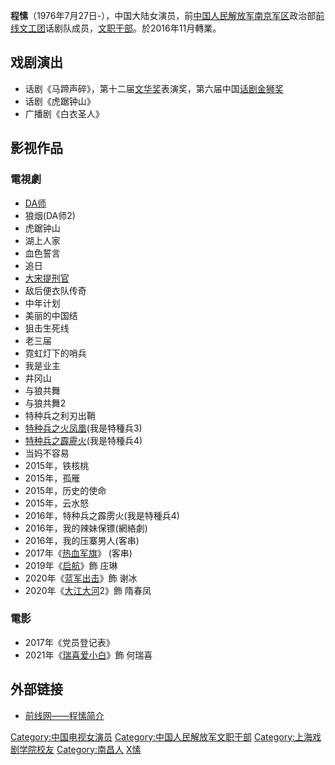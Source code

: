 {{blpunsourced|time=2013-11-11T04:51:43+00:00}}
{{藝人
|姓名 = 程愫
|類型 = 女演员
|圖片 = 
|圖片尺寸 = 
|圖片簡介 = 
|本名 = 
|外文名 = 
|外文 =  
|羅馬拼音 = 
|英文名 = 
|暱稱 = 
|其他藝名 = 
|國籍 = {{PRC}}
|民族 = 
|籍貫 = 
|出生日期 = {{bda|1976|7|27}}
|出生地點 = {{CHN-1949}}[[江西省|江西省]][[南昌市|南昌市]]
|逝世日期 = 
|逝世地點 = 
|職業 = 演员
|語言 = [[汉语普通话|汉语普通话]]
|三圍 = 
|教育程度 = [[上海戏剧学院|上海戏剧学院]]表演系
|宗教信仰 =
|配偶 = [[傅程鹏|傅程鹏]] (2017年離婚)
|兒女 =1子
|父母 = 
|音樂類型 = 
|演奏樂器 = 
|出道地點 = 
|出道作 = 
|出道日期 = 
|代表作 = 
|活躍年代 = 
|唱片公司 = 
|經紀公司 = 
|網站 = 
|相關團體 = 
|獎項 = 
|IMDb = 
|現任成員 = 
|過往成員 = 
|音樂專輯 = 
|電影 = 
|電視節目 = 
|舞台劇 = 
|書籍 = 
|awards =
|academyawards =
|afiawards =
|arielaward =
|baftaawards =
|cesarawards =
|emmyawards =
|filmfareawards =
|geminiawards =
|goldenglobeawards =
|goldenraspberryawards =
|goyaawards =
|grammyawards =
|olivierawards =
|iftaawards =
|imageaward =
|nationalfilmawards =
|screenactorsguildawards =
|tonyawards =
}}
'''程愫'''（1976年7月27日-），中国大陆女演员，前[[中国人民解放军南京军区|中国人民解放军南京军区]]政治部[[前线文工团|前线文工团]]话剧队成员，[[文职干部|文职干部]]。於2016年11月轉業。

== 戏剧演出 ==

*话剧《马蹄声碎》，第十二届[[文华奖|文华奖]]表演奖，第六届中国[[话剧金狮奖|话剧金狮奖]]
*话剧《虎踞钟山》
*广播剧《白衣圣人》

== 影视作品 ==
=== 電視劇 ===
*[[DA师|DA师]]
*狼烟(DA师2)
*虎踞钟山
*湖上人家
*血色誓言
*追日
*[[大宋提刑官|大宋提刑官]]
*敌后便衣队传奇
*中年计划
*美丽的中国结
*狙击生死线
*老三届
*霓虹灯下的哨兵
*我是业主
*井冈山
*与狼共舞
*与狼共舞2
*特种兵之利刃出鞘
*[[特种兵之火凤凰|特种兵之火凤凰]](我是特種兵3)
*[[特种兵之霹靂火|特种兵之霹靂火]](我是特種兵4)
*当妈不容易
*2015年，铁核桃
*2015年，孤雁
*2015年，历史的使命
*2015年，云水怒
*2016年，特种兵之霹雳火(我是特種兵4)
*2016年，我的辣妹保镖(網絡劇)
*2016年，我的压寨男人(客串)
*2017年《[[热血军旗|热血军旗]]》 (客串)
*2019年《[[启航_(电视剧)|启航]]》飾 庄琳
*2020年《[[蓝军出击|蓝军出击]]》飾 谢冰
*2020年《[[大江大河|大江大河]]2》飾 隋春凤

=== 電影 ===
*2017年《党员登记表》
*2021年《[[瑞喜爱小白|瑞喜爱小白]]》飾 何瑞喜

== 外部链接 ==
*[https://web.archive.org/web/20131110171643/http://www.qx1955.com/ReadNews.asp?NewsID=235 前线网——程愫简介]

{{DEFAULTSORT:C}}
[[Category:中国电视女演员|Category:中国电视女演员]]
[[Category:中国人民解放军文职干部|Category:中国人民解放军文职干部]]
[[Category:上海戏剧学院校友|Category:上海戏剧学院校友]]
[[Category:南昌人|Category:南昌人]]
[[Category:程姓|X愫]]